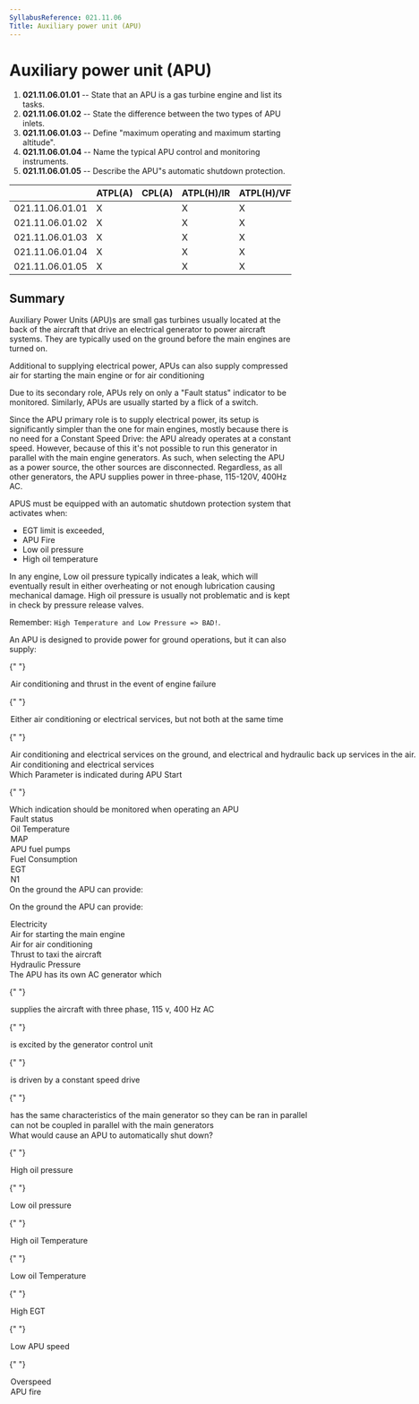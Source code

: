 ```yaml
---
SyllabusReference: 021.11.06
Title: Auxiliary power unit (APU)
---
```


# Auxiliary power unit (APU)

1.  **021.11.06.01.01** -- State that an APU is a gas turbine engine and list its
    tasks.
2.  **021.11.06.01.02** -- State the difference between the two types of APU
    inlets.
3.  **021.11.06.01.03** -- Define "maximum operating and maximum starting
    altitude".
4.  **021.11.06.01.04** -- Name the typical APU control and monitoring
    instruments.
5.  **021.11.06.01.05** -- Describe the APU"s automatic shutdown protection.

|                 | ATPL(A) | CPL(A) | ATPL(H)/IR | ATPL(H)/VFR | CPL(H) | IR  | CBIR(A) |
| --------------- | ------- | ------ | ---------- | ----------- | ------ | --- | ------- |
| 021.11.06.01.01 | X       |        | X          | X           |        |     |         |
| 021.11.06.01.02 | X       |        | X          | X           |        |     |         |
| 021.11.06.01.03 | X       |        | X          | X           |        |     |         |
| 021.11.06.01.04 | X       |        | X          | X           |        |     |         |
| 021.11.06.01.05 | X       |        | X          | X           |        |     |         |

## Summary

Auxiliary Power Units (APU)s are small gas turbines usually located at the back
of the aircraft that drive an electrical generator to power aircraft systems.
They are typically used on the ground before the main engines are turned on.

Additional to supplying electrical power, APUs can also supply compressed air
for starting the main engine or for air conditioning

Due to its secondary role, APUs rely on only a "Fault status" indicator to be
monitored. Similarly, APUs are usually started by a flick of a switch.

Since the APU primary role is to supply electrical power, its setup is
significantly simpler than the one for main engines, mostly because there is no
need for a Constant Speed Drive: the APU already operates at a constant speed.
However, because of this it's not possible to run this generator in parallel
with the main engine generators. As such, when selecting the APU as a power
source, the other sources are disconnected. Regardless, as all other generators,
the APU supplies power in three-phase, 115-120V, 400Hz AC.

APUS must be equipped with an automatic shutdown protection system that
activates when:

- EGT limit is exceeded,
- APU Fire
- Low oil pressure
- High oil temperature

In any engine, Low oil pressure typically indicates a leak, which will
eventually result in either overheating or not enough lubrication causing
mechanical damage. High oil pressure is usually not problematic and is kept in
check by pressure release valves.

Remember: `High Temperature and Low Pressure => BAD!`.

<Question id="LFS7CP9SL2" lo="021.11.06.01.01">
  <Text variant="oneCorrect">
    An APU is designed to provide power for ground operations, but it can also
    supply:
  </Text>

{" "}

<Option why="The APU cannot supply thrust">
  Air conditioning and thrust in the event of engine failure
</Option>

{" "}

<Option>
  Either air conditioning or electrical services, but not both at the same time
</Option>

{" "}

<Option why="the APU never provides hydraulic power directly.">
  Air conditioning and electrical services on the ground, and electrical and
  hydraulic back up services in the air.
</Option>

  <Option correct>Air conditioning and electrical services</Option>
</Question>

<Question id="JG9GDLCXB9" lo="021.11.06.01.04">
  <Text variant="oneCorrect">
    Which Parameter is indicated during APU Start
  </Text>

{" "}

<Text variant="oneCorrect">
  Which indication should be monitored when operating an APU
</Text>

  <Option correct>Fault status</Option>
  <Option>Oil Temperature</Option>
  <Option>MAP</Option>
  <Option>APU fuel pumps</Option>
  <Option>Fuel Consumption</Option>
  <Option>EGT</Option>
  <Option>N1</Option>
</Question>

<Question id="JG9GDLCXB8" lo="021.11.06.01.01">
  <Text variant="multipleCorrect" select={6}>
    On the ground the APU can provide:
  </Text>

  <Text variant="oneTwo">On the ground the APU can provide:</Text>
  <Option correct>Electricity</Option>
  <Option correct>Air for starting the main engine</Option>
  <Option correct>Air for air conditioning</Option>
  <Option correct>Thrust to taxi the aircraft</Option>
  <Option>Hydraulic Pressure</Option>
</Question>

<Question id="JG9GDLCXB7" lo="021.11.06.01.01">
  <Text variant="oneCorrect">The APU has its own AC generator which</Text>

{" "}

<Option correct>
  supplies the aircraft with three phase, 115 v, 400 Hz AC
</Option>

{" "}

<Option>is excited by the generator control unit</Option>

{" "}

<Option why="The APU already operates at a constant speed, so there is no need for a CSD">
  is driven by a constant speed drive
</Option>

{" "}

<Option why="it is usually not possible to run the APU in parallel with the main generator">
  has the same characteristics of the main generator so they can be ran in
  parallel
</Option>

  <Option correct>
    can not be coupled in parallel with the main generators
  </Option>
</Question>

<Question id="JG9GDLCXB6" lo="021.11.06.01.05">
  <Text variant="multipleCorrect" select={6}>
    What would cause an APU to automatically shut down?
  </Text>

{" "}

<Option why="High oil pressure is prevented by pressure relief valves.">
  High oil pressure
</Option>

{" "}

<Option
  correct
  why="Most likely indicates a leak in the oil system, which will lead to damage, or even fire. Remember: High oil Temperature, and Low oil Pressure = Bad"
>
  Low oil pressure
</Option>

{" "}

<Option
  correct
  why="Remember: High oil Temperature, and Low oil Pressure = Bad"
>
  High oil Temperature
</Option>

{" "}

<Option
  correct
  why="Low oil temperature is usually not cause for concern. Remember: High oil Temperature, and Low oil Pressure = Bad"
>
  Low oil Temperature
</Option>

{" "}

<Option correct why="Indicates over heating, which can lead to damage, or fire">
  High EGT
</Option>

{" "}

<Option why="Overspeed can cause fatal damage to the APU">Low APU speed</Option>

{" "}

<Option correct why="Overspeed can cause fatal damage to the APU">
  Overspeed
</Option>

  <Option correct why="In general having your aircraft on fire is considered a bad idea">
    APU fire
  </Option>
</Question>
